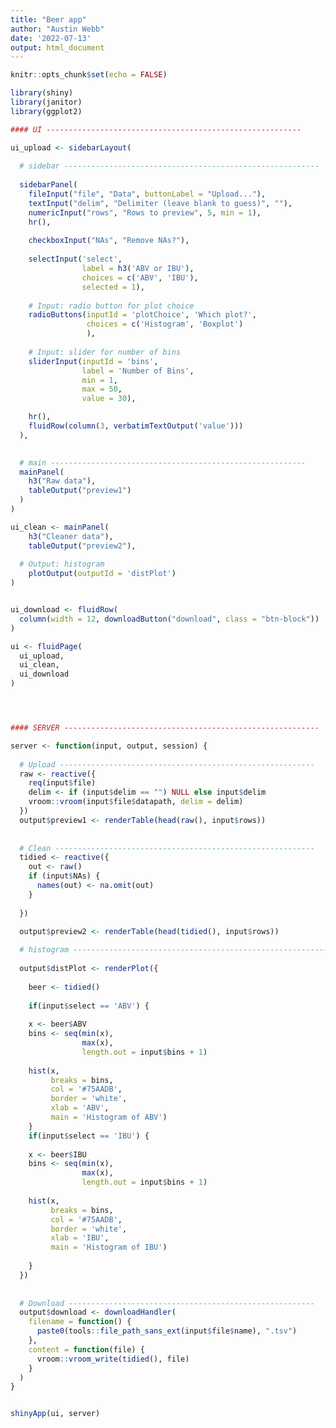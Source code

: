 ```yaml
---
title: "Beer app"
author: "Austin Webb"
date: '2022-07-13'
output: html_document
---
```


```r
knitr::opts_chunk$set(echo = FALSE)
```




```r
library(shiny)
library(janitor)
library(ggplot2)

```

```r

#### UI ---------------------------------------------------------

ui_upload <- sidebarLayout(
 
  # sidebar ---------------------------------------------------------
   
  sidebarPanel(
    fileInput("file", "Data", buttonLabel = "Upload..."),
    textInput("delim", "Delimiter (leave blank to guess)", ""),
    numericInput("rows", "Rows to preview", 5, min = 1),
    hr(),
    
    checkboxInput("NAs", "Remove NAs?"),    
    
    selectInput('select',
                label = h3('ABV or IBU'),
                choices = c('ABV', 'IBU'),
                selected = 1),  
    
    # Input: radio button for plot choice
    radioButtons(inputId = 'plotChoice', 'Which plot?',
                 choices = c('Histogram', 'Boxplot')
                 ),    
    
    # Input: slider for number of bins
    sliderInput(inputId = 'bins',
                label = 'Number of Bins',
                min = 1,
                max = 50,
                value = 30),

    hr(),
    fluidRow(column(3, verbatimTextOutput('value')))
  ),

  
  # main ---------------------------------------------------------
  mainPanel(
    h3("Raw data"),
    tableOutput("preview1")
  )
)

ui_clean <- mainPanel(
    h3("Cleaner data"),
    tableOutput("preview2"),
  
  # Output: histogram
    plotOutput(outputId = 'distPlot')
)


ui_download <- fluidRow(
  column(width = 12, downloadButton("download", class = "btn-block"))
)

ui <- fluidPage(
  ui_upload,
  ui_clean,
  ui_download
)




#### SERVER ---------------------------------------------------------

server <- function(input, output, session) {
  
  # Upload ---------------------------------------------------------
  raw <- reactive({
    req(input$file)
    delim <- if (input$delim == "") NULL else input$delim
    vroom::vroom(input$file$datapath, delim = delim)
  })
  output$preview1 <- renderTable(head(raw(), input$rows))
  
 
  # Clean ----------------------------------------------------------
  tidied <- reactive({
    out <- raw()
    if (input$NAs) {
      names(out) <- na.omit(out)
    }
    
  })

  output$preview2 <- renderTable(head(tidied(), input$rows))
  
  # histogram ----------------------------------------------------------  
  
  output$distPlot <- renderPlot({
    
    beer <- tidied()
    
    if(input$select == 'ABV') {
      
    x <- beer$ABV
    bins <- seq(min(x), 
                max(x), 
                length.out = input$bins + 1)
    
    hist(x, 
         breaks = bins,
         col = '#75AADB',
         border = 'white',
         xlab = 'ABV',
         main = 'Histogram of ABV')
    }
    if(input$select == 'IBU') {
      
    x <- beer$IBU
    bins <- seq(min(x), 
                max(x), 
                length.out = input$bins + 1)
    
    hist(x, 
         breaks = bins,
         col = '#75AADB',
         border = 'white',
         xlab = 'IBU',
         main = 'Histogram of IBU')
      
    }
  })
  
 
  # Download -------------------------------------------------------
  output$download <- downloadHandler(
    filename = function() {
      paste0(tools::file_path_sans_ext(input$file$name), ".tsv")
    },
    content = function(file) {
      vroom::vroom_write(tidied(), file)
    }
  )
}


shinyApp(ui, server)

```

